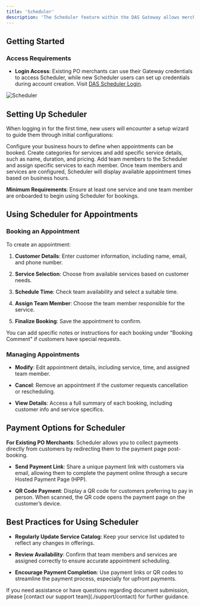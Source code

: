 ```yaml
---
title: 'Scheduler'
description: 'The Scheduler feature within the DAS Gateway allows merchants to manage appointments, onboard team members, and set up recurring services for customers. Whether you’re managing a small business or multiple service locations, Scheduler provides a centralized way to handle your booking needs'
---
```


## **Getting Started**

### **Access Requirements**

* **Login Access**: Existing PO merchants can use their Gateway credentials to access Scheduler, while new Scheduler users can set up credentials during account creation. Visit [DAS Scheduler Login](https://scheduler.paymentoptions.com/login).


![Scheduler](/images/flows-scheduler.svg)


## **Setting Up Scheduler**

When logging in for the first time, new users will encounter a setup wizard to guide them through initial configurations:

<Steps>
  <Step title="Business Timings">
    Configure your business hours to define when appointments can be booked.
  </Step>

  <Step title="Service Catalogue">
    Create categories for services and add specific service details, such as name, duration, and pricing.
  </Step>

  <Step title="Team Onboarding">
    Add team members to the Scheduler and assign specific services to each member.
  </Step>

  <Step title="Appointment Availability">
    Once team members and services are configured, Scheduler will display available appointment times based on business hours.
  </Step>
</Steps>

<Note>**Minimum Requirements**: Ensure at least one service and one team member are onboarded to begin using Scheduler for bookings.</Note>

## **Using Scheduler for Appointments**

### **Booking an Appointment**

To create an appointment:

1. **Customer Details**: Enter customer information, including name, email, and phone number.

2. **Service Selection**: Choose from available services based on customer needs.

3. **Schedule Time**: Check team availability and select a suitable time.

4. **Assign Team Member**: Choose the team member responsible for the service.

5. **Finalize Booking**: Save the appointment to confirm.

<Tip> You can add specific notes or instructions for each booking under "Booking Comment" if customers have special requests.</Tip>

### **Managing Appointments**

* **Modify**: Edit appointment details, including service, time, and assigned team member.

* **Cancel**: Remove an appointment if the customer requests cancellation or rescheduling.

* **View Details**: Access a full summary of each booking, including customer info and service specifics.

## **Payment Options for Scheduler**

**For Existing PO Merchants**:
Scheduler allows you to collect payments directly from customers by redirecting them to the payment page post-booking.

* **Send Payment Link**: Share a unique payment link with customers via email, allowing them to complete the payment online through a secure Hosted Payment Page (HPP).

* **QR Code Payment**: Display a QR code for customers preferring to pay in person. When scanned, the QR code opens the payment page on the customer’s device.

## **Best Practices for Using Scheduler**

* **Regularly Update Service Catalog**: Keep your service list updated to reflect any changes in offerings.

* **Review Availability**: Confirm that team members and services are assigned correctly to ensure accurate appointment scheduling.

* **Encourage Payment Completion**: Use payment links or QR codes to streamline the payment process, especially for upfront payments.

<Card title="Need Help?" icon="life-ring" href="/support/contact">
  If you need assistance or have questions regarding document submission, please [contact our support team](./support/contact) for further guidance.
</Card>